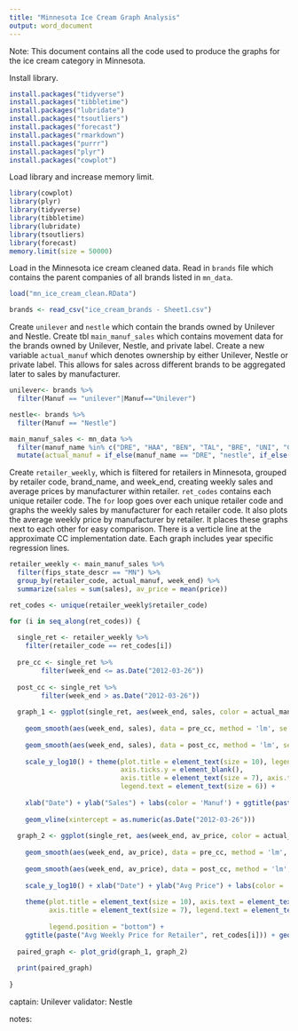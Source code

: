---
title: "Minnesota Ice Cream Graph Analysis"
output: word_document
---

Note: This document contains all the code used to produce the graphs for the ice cream category in Minnesota. 

Install library.
```{r eval=FALSE, include=FALSE}
install.packages("tidyverse")
install.packages("tibbletime")
install.packages("lubridate")
install.packages("tsoutliers")
install.packages("forecast")
install.packages("rmarkdown")
install.packages("purrr")
install.packages("plyr")
install.packages("cowplot")
```

Load library and increase memory limit.
```{r}
library(cowplot)
library(plyr)
library(tidyverse)
library(tibbletime)
library(lubridate)
library(tsoutliers)
library(forecast)
memory.limit(size = 50000)
```

Load in the Minnesota ice cream cleaned data. Read in `brands` file which contains the parent companies of all brands listed in `mn_data`.
```{r}
load("mn_ice_cream_clean.RData")

brands <- read_csv("ice_cream_brands - Sheet1.csv")
```

Create `unilever` and `nestle` which contain the brands owned by Unilever and Nestle. Create tbl `main_manuf_sales` which contains movement data for the brands owned by Unilever, Nestle, and private label. Create a new variable `actual_manuf` which denotes ownership by either Unilever, Nestle or private label. This allows for sales across different brands to be aggregated later to sales by manufacturer.
```{r}
unilever<- brands %>%
  filter(Manuf == "unilever"|Manuf=="Unilever")

nestle<- brands %>%
  filter(Manuf == "Nestle")

main_manuf_sales <- mn_data %>%
  filter(manuf_name %in% c("DRE", "HAA", "BEN", "TAL", "BRE", "UNI", "CTL")) %>%
  mutate(actual_manuf = if_else(manuf_name == "DRE", "nestle", if_else(manuf_name=="HAA", "nestle", if_else(manuf_name=="BEN", "unilever", if_else(manuf_name=="TAL", "unilever", if_else(manuf_name=="BRE", "unilever", if_else(manuf_name=="UNI", "unilever", "CTL")))))))
```

Create `retailer_weekly`, which is filtered for retailers in Minnesota, grouped by retailer code, brand_name, and week_end, creating weekly sales and average prices by manufacturer within retailer. `ret_codes` contains each unique retailer code. The `for` loop goes over each unique retailer code and graphs the weekly sales by manufacturer for each retailer code. It also plots the average weekly price by manufacturer by retailer. It places these graphs next to each other for easy comparison. There is a verticle line at the approximate CC implementation date. Each graph includes year specific regression lines.
```{r}
retailer_weekly <- main_manuf_sales %>%
  filter(fips_state_descr == "MN") %>%
  group_by(retailer_code, actual_manuf, week_end) %>%
  summarize(sales = sum(sales), av_price = mean(price))

ret_codes <- unique(retailer_weekly$retailer_code)

for (i in seq_along(ret_codes)) {
  
  single_ret <- retailer_weekly %>%
    filter(retailer_code == ret_codes[i])
  
  pre_cc <- single_ret %>%
        filter(week_end <= as.Date("2012-03-26"))
  
  post_cc <- single_ret %>%
        filter(week_end > as.Date("2012-03-26"))
  
  graph_1 <- ggplot(single_ret, aes(week_end, sales, color = actual_manuf)) + geom_line() + 
    
    geom_smooth(aes(week_end, sales), data = pre_cc, method = 'lm', se = FALSE) +
    
    geom_smooth(aes(week_end, sales), data = post_cc, method = 'lm', se = FALSE) +
    
    scale_y_log10() + theme(plot.title = element_text(size = 10), legend.position = "bottom", axis.text.y = element_blank(), 
                            axis.ticks.y = element_blank(), 
                            axis.title = element_text(size = 7), axis.text = element_text(size = 7), legend.title = element_text(size = 6),
                            legend.text = element_text(size = 6)) + 
    
    xlab("Date") + ylab("Sales") + labs(color = 'Manuf') + ggtitle(paste("Weekly Sales for Retailer", ret_codes[i])) + 
    
    geom_vline(xintercept = as.numeric(as.Date("2012-03-26")))
  
  graph_2 <- ggplot(single_ret, aes(week_end, av_price, color = actual_manuf)) + geom_line() + 
    
    geom_smooth(aes(week_end, av_price), data = pre_cc, method = 'lm', se = FALSE) +
    
    geom_smooth(aes(week_end, av_price), data = post_cc, method = 'lm', se = FALSE) +
    
    scale_y_log10() + xlab("Date") + ylab("Avg Price") + labs(color = 'Manuf') + 
    
    theme(plot.title = element_text(size = 10), axis.text = element_text(size = 7), 
          axis.title = element_text(size = 7), legend.text = element_text(size = 6), legend.title = element_text(size = 6), 
          
          legend.position = "bottom") +
    ggtitle(paste("Avg Weekly Price for Retailer", ret_codes[i])) + geom_vline(xintercept = as.numeric(as.Date("2012-03-26")))
  
  paired_graph <- plot_grid(graph_1, graph_2)
  
  print(paired_graph)
  
}
```

captain: Unilever
validator: Nestle

notes: 